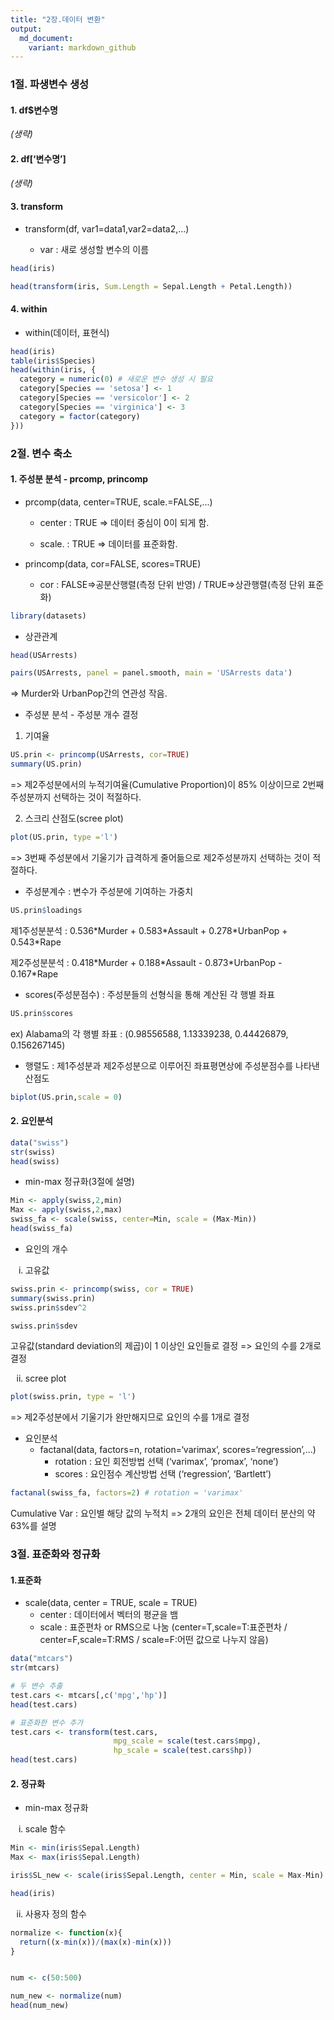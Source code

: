 ```yaml
---
title: "2장.데이터 변환"
output:
  md_document:
    variant: markdown_github
---
```


### 1절. 파생변수 생성

#### 1. df\$변수명

*(생략)*

#### 2. df['변수명']

*(생략)*

#### 3. transform

-   transform(df, var1=data1,var2=data2,...)

    -   var : 새로 생성할 변수의 이름

```r
head(iris)

head(transform(iris, Sum.Length = Sepal.Length + Petal.Length))
```

#### 4. within

-   within(데이터, 표현식)

```r
head(iris)
table(iris$Species)
head(within(iris, {
  category = numeric(0) # 새로운 변수 생성 시 필요
  category[Species == 'setosa'] <- 1
  category[Species == 'versicolor'] <- 2
  category[Species == 'virginica'] <- 3
  category = factor(category)
}))
```

### 2절. 변수 축소

#### 1. 주성분 분석 - prcomp, princomp

-   prcomp(data, center=TRUE, scale.=FALSE,...)

    -   center : TRUE =\> 데이터 중심이 0이 되게 함.

    -   scale. : TRUE =\> 데이터를 표준화함.

-   princomp(data, cor=FALSE, scores=TRUE)

    -   cor : FALSE=\>공분산행렬(측정 단위 반영) / TRUE=\>상관행렬(측정 단위 표준화)

```r
library(datasets)
```

-   상관관계

```r
head(USArrests)

pairs(USArrests, panel = panel.smooth, main = 'USArrests data')
```

=\> Murder와 UrbanPop간의 연관성 작음.

-   주성분 분석 - 주성분 개수 결정

1.  기여율

```r
US.prin <- princomp(USArrests, cor=TRUE)
summary(US.prin)
```

=\> 제2주성분에서의 누적기여율(Cumulative Proportion)이 85% 이상이므로 2번째 주성분까지 선택하는 것이 적절하다.

2.  스크리 산점도(scree plot)

```r
plot(US.prin, type ='l')
```

=\> 3번째 주성분에서 기울기가 급격하게 줄어듦으로 제2주성분까지 선택하는 것이 적절하다.

-   주성분계수 : 변수가 주성분에 기여하는 가중치

```r
US.prin$loadings
```

제1주성분분석 : 0.536\*Murder + 0.583\*Assault + 0.278\*UrbanPop + 0.543\*Rape

제2주성분분석 : 0.418\*Murder + 0.188\*Assault - 0.873\*UrbanPop - 0.167\*Rape

-   scores(주성분점수) : 주성분들의 선형식을 통해 계산된 각 행별 좌표

```r
US.prin$scores
```

ex) Alabama의 각 행별 좌표 : (0.98556588, 1.13339238, 0.44426879, 0.156267145)

-   행렬도 : 제1주성분과 제2주성분으로 이루어진 좌표평면상에 주성분점수를 나타낸 산점도

```r
biplot(US.prin,scale = 0)
```

#### 2. 요인분석

```r
data("swiss")
str(swiss)
head(swiss)
```

-   min-max 정규화(3절에 설명)

```r
Min <- apply(swiss,2,min)
Max <- apply(swiss,2,max)
swiss_fa <- scale(swiss, center=Min, scale = (Max-Min))
head(swiss_fa)
```

-   요인의 개수

i.  고유값

```r
swiss.prin <- princomp(swiss, cor = TRUE)
summary(swiss.prin)
swiss.prin$sdev^2

swiss.prin$sdev
```

고유값(standard deviation의 제곱)이 1 이상인 요인들로 결정 =\> 요인의 수를 2개로 결정

ii. scree plot

```r
plot(swiss.prin, type = 'l')
```

=\> 제2주성분에서 기울기가 완만해지므로 요인의 수를 1개로 결정

-   요인분석
    -   factanal(data, factors=n, rotation='varimax', scores='regression',...)
        -   rotation : 요인 회전방법 선택 ('varimax', 'promax', 'none')
        -   scores : 요인점수 계산방법 선택 ('regression', 'Bartlett')

```r
factanal(swiss_fa, factors=2) # rotation = 'varimax'
```

Cumulative Var : 요인별 해당 값의 누적치 =\> 2개의 요인은 전체 데이터 분산의 약 63%를 설명

### 3절. 표준화와 정규화

#### 1.표준화

-   scale(data, center = TRUE, scale = TRUE)
    -   center : 데이터에서 벡터의 평균을 뱀
    -   scale : 표준편차 or RMS으로 나눔 (center=T,scale=T:표준편차 / center=F,scale=T:RMS / scale=F:어떤 값으로 나누지 않음)

```r
data("mtcars")
str(mtcars)

# 두 변수 추출
test.cars <- mtcars[,c('mpg','hp')]
head(test.cars)

# 표준화한 변수 추가
test.cars <- transform(test.cars,
                       mpg_scale = scale(test.cars$mpg),
                       hp_scale = scale(test.cars$hp))
head(test.cars)
```

#### 2. 정규화

-   min-max 정규화

i.  scale 함수

```r
Min <- min(iris$Sepal.Length)
Max <- max(iris$Sepal.Length)

iris$SL_new <- scale(iris$Sepal.Length, center = Min, scale = Max-Min)

head(iris)
```

ii. 사용자 정의 함수

```r
normalize <- function(x){
  return((x-min(x))/(max(x)-min(x)))
}


num <- c(50:500)

num_new <- normalize(num)
head(num_new)
```

